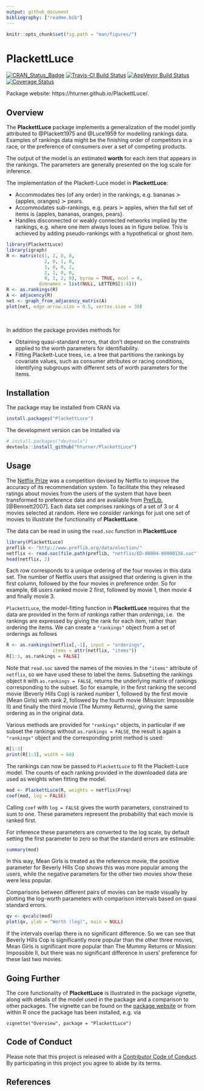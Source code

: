 ```yaml
---
output: github_document
bibliography: ["readme.bib"]
---
```


```r
knitr::opts_chunk$set(fig.path = "man/figures/")
```

# PlackettLuce

[![CRAN_Status_Badge](https://www.r-pkg.org/badges/version/PlackettLuce)](https://cran.r-project.org/package=PlackettLuce)
[![Travis-CI Build Status](https://travis-ci.org/hturner/PlackettLuce.svg?branch=master)](https://travis-ci.org/hturner/PlackettLuce)
[![AppVeyor Build Status](https://ci.appveyor.com/api/projects/status/github/hturner/PlackettLuce?branch=master&svg=true)](https://ci.appveyor.com/project/hturner/PlackettLuce)
[![Coverage Status](https://img.shields.io/codecov/c/github/hturner/PlackettLuce/master.svg)](https://codecov.io/github/hturner/PlackettLuce?branch=master)

Package website: https://hturner.github.io/PlackettLuce/.

## Overview

The **PlackettLuce** package implements a generalization of the model jointly 
attributed to @Plackett1975 and @Luce1959 for modelling rankings data. 
Examples of rankings data might be the finishing order of competitors in a race,
or the preference of consumers over a set of competing products. 

The output of the model is an estimated **worth** for each item that appears in 
the rankings. The parameters are generally presented on the log scale for 
inference.

The implementation of the Plackett-Luce model in **PlackettLuce**:

 - Accommodates ties (of any order) in the rankings, e.g.
  bananas $\succ$ {apples, oranges} $\succ$ pears.
 - Accommodates sub-rankings, e.g. pears $\succ$ apples, when the full set of items is {apples, bananas, oranges, pears}.
 - Handles disconnected or weakly connected networks implied by the rankings, e.g. where one item always loses as in figure below. This is achieved by adding pseudo-rankings with a 
hypothetical or ghost item.

```r
library(PlackettLuce)
library(igraph)
R <- matrix(c(1, 2, 0, 0,
              2, 0, 1, 0,
              1, 0, 0, 2,
              2, 1, 0, 0,
              0, 1, 2, 0), byrow = TRUE, ncol = 4,
            dimnames = list(NULL, LETTERS[1:4]))
R <- as.rankings(R)
A <- adjacency(R)
net <- graph_from_adjacency_matrix(A)
plot(net, edge.arrow.size = 0.5, vertex.size = 30)
```
  </br>

In addition the package provides methods for

 - Obtaining quasi-standard errors, that don't depend on the constraints applied
 to the worth parameters for identifiability.
 - Fitting Plackett-Luce trees, i.e. a tree that partitions the rankings by 
 covariate values, such as consumer attributes or racing conditions, identifying 
 subgroups with different sets of worth parameters for the items.
 
## Installation

The package may be installed from CRAN via

```r
install.packages("PlackettLuce")
```

The development version can be installed via

```r
# install.packages("devtools")
devtools::install_github("hturner/PlackettLuce")
```

## Usage

The [Netflix Prize](https://www.netflixprize.com/) was a competition devised by 
Netflix to improve the accuracy of its recommendation system. To facilitate 
this they released ratings about movies from the users of the system that have 
been transformed to preference data and are available from 
[PrefLib](http://www.preflib.org/data/election/netflix/), [@Bennett2007]. Each data set 
comprises rankings of a set of 3 or 4 movies selected at random. Here we 
consider rankings for just one set of movies to illustrate the functionality of 
**PlackettLuce**.

The data can be read in using the `read.soc` function in **PlackettLuce**
```r
library(PlackettLuce)
preflib <- "http://www.preflib.org/data/election/"
netflix <- read.soc(file.path(preflib, "netflix/ED-00004-00000138.soc"))
head(netflix, 2)
```
Each row corresponds to a unique ordering of the four movies in this data set. 
The number of Netflix users that assigned that ordering is given in the first 
column, followed by the four movies in preference order. So for example, 68 
users ranked movie 2 first, followed by movie 1, then movie 4 and finally movie
3. 

`PlackettLuce`, the model-fitting function in **PlackettLuce** requires that 
the data are provided in the form of *rankings* rather than *orderings*, i.e. 
the rankings are expressed by giving the rank for each item, rather than 
ordering the items. We can create a `"rankings"` object from a set of orderings
as follows
```r
R <- as.rankings(netflix[,-1], input = "orderings",
                 items = attr(netflix, "items"))
R[1:3, as.rankings = FALSE]
```
Note that `read.soc` saved the names of the movies in the `"items"` attribute of
`netflix`, so we have used these to label the items. Subsetting the
rankings object `R` with `as.rankings = FALSE`, returns the underlying matrix of 
rankings corresponding to the subset. So for example, in the first ranking the 
second movie (Beverly Hills Cop) is ranked number 1, followed by the first movie
(Mean Girls) with rank 2, followed by the fourth movie (Mission: Impossible II) 
and finally the third movie (The Mummy Returns), giving the same ordering as in 
the original data.

Various methods are provided for `"rankings"` objects, in particular if we 
subset the rankings without `as.rankings = FALSE`, the result is again a 
`"rankings"` object and the corresponding print method is used:

```r
R[1:3]
print(R[1:3], width = 60)
```

The rankings can now be passed to `PlackettLuce` to fit the Plackett-Luce model.
The counts of each ranking provided in the downloaded data are used as weights 
when fitting the model.
```r
mod <- PlackettLuce(R, weights = netflix$Freq)
coef(mod, log = FALSE)
```
Calling `coef` with `log = FALSE` gives the worth parameters, constrained to
sum to one. These parameters represent the probability that each movie is ranked 
first.

For inference these parameters are converted to the log scale, by default 
setting the first parameter to zero so that the standard errors are estimable:
```r
summary(mod)
```
In this way, Mean Girls is treated as the reference movie, the positive 
parameter for Beverly Hills Cop shows this was more popular among the users, 
while the negative parameters for the other two movies show these were less 
popular.

Comparisons between different pairs of movies can be made visually by plotting
the log-worth parameters with comparison intervals based on quasi standard
errors.
```r
qv <- qvcalc(mod)
plot(qv, ylab = "Worth (log)", main = NULL)
```

If the intervals overlap there is no significant difference. So we can see that 
Beverly Hills Cop is significantly more popular than the other three movies,
Mean Girls is significant more popular than The Mummy Returns or 
Mission: Impossible II, but there was no significant difference in users' 
preference for these last two movies.

## Going Further

The core functionality of **PlackettLuce** is illustrated in the package 
vignette, along with details of the model used in the package and a comparison
to other packages. The vignette can be found on the [package website](https://hturner.github.io/PlackettLuce/) or from within R once the 
package has been installed, e.g. via 

    vignette("Overview", package = "PlackettLuce")

## Code of Conduct

Please note that this project is released with a [Contributor Code of Conduct](https://github.com/hturner/PlackettLuce/blob/master/CONDUCT.md). By participating in this project you agree to abide by its terms.

## References
